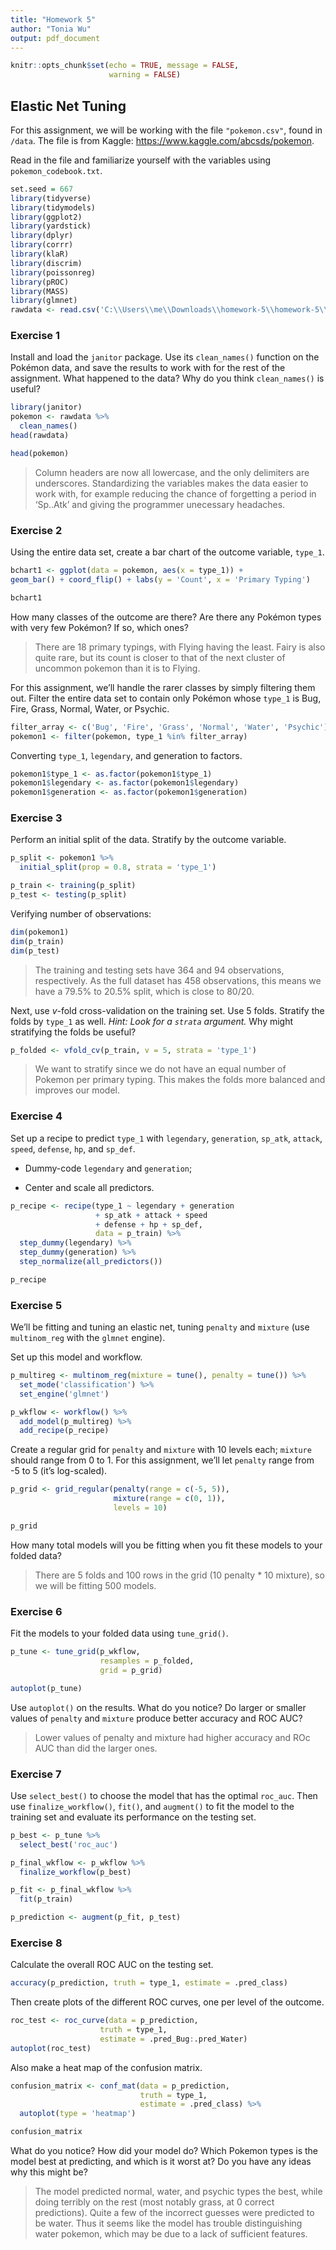 ```yaml
---
title: "Homework 5"
author: "Tonia Wu"
output: pdf_document
---
```


```r
knitr::opts_chunk$set(echo = TRUE, message = FALSE,
                      warning = FALSE)
```

## Elastic Net Tuning

For this assignment, we will be working with the file `"pokemon.csv"`, found in `/data`. The file is from Kaggle: <https://www.kaggle.com/abcsds/pokemon>.

Read in the file and familiarize yourself with the variables using `pokemon_codebook.txt`.
```r
set.seed = 667
library(tidyverse)
library(tidymodels)
library(ggplot2)
library(yardstick)
library(dplyr)
library(corrr)
library(klaR)
library(discrim)
library(poissonreg)
library(pROC)
library(MASS)
library(glmnet)
rawdata <- read.csv('C:\\Users\\me\\Downloads\\homework-5\\homework-5\\data\\Pokemon.csv')
```

### Exercise 1

Install and load the `janitor` package. Use its `clean_names()` function on the Pokémon data, and save the results to work with for the rest of the assignment. What happened to the data? Why do you think `clean_names()` is useful?
```r
library(janitor)
pokemon <- rawdata %>%
  clean_names()
head(rawdata)
```
```r
head(pokemon)
```
> Column headers are now all lowercase, and the only delimiters are underscores. Standardizing the variables makes the data easier to work with, for example reducing the chance of forgetting a period in 'Sp..Atk' and giving the programmer unecessary headaches.

### Exercise 2

Using the entire data set, create a bar chart of the outcome variable, `type_1`.

```r
bchart1 <- ggplot(data = pokemon, aes(x = type_1)) +
geom_bar() + coord_flip() + labs(y = 'Count', x = 'Primary Typing')

bchart1
```

How many classes of the outcome are there? Are there any Pokémon types with very few Pokémon? If so, which ones?

> There are 18 primary typings, with Flying having the least. Fairy is also quite rare, but its count is closer to that of the next cluster of uncommon pokemon than it is to Flying.


For this assignment, we'll handle the rarer classes by simply filtering them out. Filter the entire data set to contain only Pokémon whose `type_1` is Bug, Fire, Grass, Normal, Water, or Psychic.

```r
filter_array <- c('Bug', 'Fire', 'Grass', 'Normal', 'Water', 'Psychic')
pokemon1 <- filter(pokemon, type_1 %in% filter_array)
```

Converting `type_1`, `legendary`, and generation to factors.

```r
pokemon1$type_1 <- as.factor(pokemon1$type_1)
pokemon1$legendary <- as.factor(pokemon1$legendary)
pokemon1$generation <- as.factor(pokemon1$generation)

```

### Exercise 3

Perform an initial split of the data. Stratify by the outcome variable. 

```r
p_split <- pokemon1 %>%
  initial_split(prop = 0.8, strata = 'type_1')

p_train <- training(p_split)
p_test <- testing(p_split)
```

Verifying number of observations:

```r
dim(pokemon1)
dim(p_train)
dim(p_test)
```
> The training and testing sets have 364 and 94 observations, respectively. As the full dataset has 458 observations, this means we have a 79.5% to 20.5% split, which is close to 80/20.

Next, use *v*-fold cross-validation on the training set. Use 5 folds. Stratify the folds by `type_1` as well. *Hint: Look for a `strata` argument.* Why might stratifying the folds be useful?

```r
p_folded <- vfold_cv(p_train, v = 5, strata = 'type_1')

```
> We want to stratify since we do not have an equal number of Pokemon per primary typing. This makes the folds more balanced and improves our model.

### Exercise 4

Set up a recipe to predict `type_1` with `legendary`, `generation`, `sp_atk`, `attack`, `speed`, `defense`, `hp`, and `sp_def`.

- Dummy-code `legendary` and `generation`;

- Center and scale all predictors.

```r
p_recipe <- recipe(type_1 ~ legendary + generation
                   + sp_atk + attack + speed 
                   + defense + hp + sp_def,
                   data = p_train) %>%
  step_dummy(legendary) %>%
  step_dummy(generation) %>%
  step_normalize(all_predictors())

p_recipe
```

### Exercise 5

We'll be fitting and tuning an elastic net, tuning `penalty` and `mixture` (use `multinom_reg` with the `glmnet` engine).

Set up this model and workflow. 
```r
p_multireg <- multinom_reg(mixture = tune(), penalty = tune()) %>%
  set_mode('classification') %>%
  set_engine('glmnet')

p_wkflow <- workflow() %>%
  add_model(p_multireg) %>%
  add_recipe(p_recipe)
```

Create a regular grid for `penalty` and `mixture` with 10 levels each; `mixture` should range from 0 to 1. For this assignment, we'll let `penalty` range from -5 to 5 (it's log-scaled).

```r
p_grid <- grid_regular(penalty(range = c(-5, 5)),
                       mixture(range = c(0, 1)),
                       levels = 10)

p_grid
```
How many total models will you be fitting when you fit these models to your folded data?

> There are 5 folds and 100 rows in the grid (10 penalty * 10 mixture), so we will be fitting 500 models.

### Exercise 6

Fit the models to your folded data using `tune_grid()`.

```r
p_tune <- tune_grid(p_wkflow, 
                    resamples = p_folded, 
                    grid = p_grid)

autoplot(p_tune)
```

Use `autoplot()` on the results. What do you notice? Do larger or smaller values of `penalty` and `mixture` produce better accuracy and ROC AUC?

> Lower values of penalty and mixture had higher accuracy and ROc AUC than did the larger ones. 

### Exercise 7

Use `select_best()` to choose the model that has the optimal `roc_auc`. Then use `finalize_workflow()`, `fit()`, and `augment()` to fit the model to the training set and evaluate its performance on the testing set.

```r
p_best <- p_tune %>%
  select_best('roc_auc')

p_final_wkflow <- p_wkflow %>%
  finalize_workflow(p_best)

p_fit <- p_final_wkflow %>%
  fit(p_train)

p_prediction <- augment(p_fit, p_test)


```

### Exercise 8

Calculate the overall ROC AUC on the testing set.
```r
accuracy(p_prediction, truth = type_1, estimate = .pred_class)
```


Then create plots of the different ROC curves, one per level of the outcome. 

```r
roc_test <- roc_curve(data = p_prediction,
                    truth = type_1,
                    estimate = .pred_Bug:.pred_Water) 
autoplot(roc_test)
```
Also make a heat map of the confusion matrix.
```r
confusion_matrix <- conf_mat(data = p_prediction,
                             truth = type_1,
                             estimate = .pred_class) %>%
  autoplot(type = 'heatmap')

confusion_matrix

```


What do you notice? How did your model do? Which Pokemon types is the model best at predicting, and which is it worst at? Do you have any ideas why this might be?

> The model predicted normal, water, and psychic types the best, while doing  terribly on the rest (most notably grass, at 0 correct predictions). Quite a few of the incorrect guesses were predicted to be water. Thus it seems like the model has trouble distinguishing water pokemon, which may be due to a lack of sufficient features.

